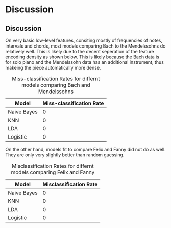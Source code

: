 # Discussion

## Discussion

On very basic low-level features, consiting mostly of frequencies of notes, intervals and chords, most models comparing Bach to the Mendelssohns do relatively well. This is likely due to the decent seperation of the feature encoding density as shown below. This is likely because the Bach data is for solo piano and the Mendelssohn data has an additional instrument, thus makeing the piece automatically more dense. 

\begin{figure}[h]
\centering
\includegraphics[scale = .5]{images/dens.png}
\caption{Distribution of feature of the mean beat density for Bach and Mendelssohn}
\label{subd}
\end{figure}


Model       | Miss-classification Rate
------------|-------------------------
Naive Bayes | 0
KNN         | 0
LDA         | 0
Logistic    | 0

Table: Miss-classification Rates for differnt models comparing Bach and Mendelssohns


On the other hand, models fit to compare Felix and Fanny did not do as well. They are only very slightly better than random guessing. 


Model       | Misclassification Rate
------------|-------------------------
Naive Bayes | 0
KNN         | 0
LDA         | 0
Logistic    | 0

Table: Misclassification Rates for differnt models comparing Felix and Fanny







